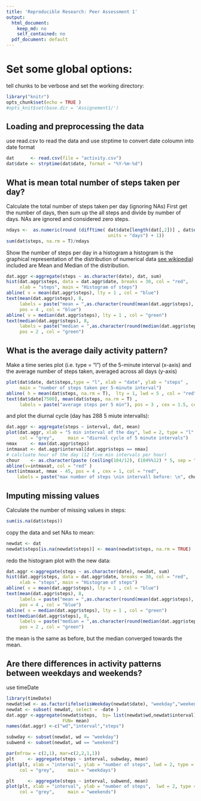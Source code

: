 ```yaml
---
title: 'Reproducible Research: Peer Assessment 1'
output:
  html_document:
    keep_md: no
    self_contained: no
  pdf_document: default
---
```



# Set some global options:

tell chunks to be verbose and set the working directory:
```r
library("knitr")
opts_chunk$set(echo = TRUE )
#opts_knit$set(base.dir = 'Assignement1/')
```

## Loading and preprocessing the data


use read.csv to read the data and use strptime to convert date coloumn into 
date format

```r
dat      <- read.csv(file = "activity.csv")
dat$date <- strptime(dat$date, format = "%Y-%m-%d")
```

## What is mean total number of steps taken per day?

Calculate the total number of steps taken per day (ignoring NAs)
First get the number of days, then sum up the all steps and divide by number 
of days. NAs are ignored and considered zero steps.

```r
ndays <-  as.numeric(round (difftime( dat$date[length(dat[,2])] , dat$date[1], 
                                      units = "days") + 1))
sum(dat$steps, na.rm = T)/ndays 
```

Show the number of steps per day in a histogram 
a histogram is the  graphical 
representation of the distribution of numerical data 
[see wikipedia](https://en.wikipedia.org/wiki/Histogram)) included are Mean and Median of the distribution.

```r
dat.aggr <-aggregate(steps ~ as.character(date), dat, sum)
hist(dat.aggr$steps, data = dat.aggr$date, breaks = 30, col = "red", 
     xlab = "steps", main = "Histogram of steps")
abline( v = mean(dat.aggr$steps), lty = 1 , col = "blue")
text(mean(dat.aggr$steps), 8, 
     labels = paste("mean = ",as.character(round(mean(dat.aggr$steps), 2))), 
     pos = 4 , col = "blue")
abline( v = median(dat.aggr$steps), lty = 1 , col = "green")
text(median(dat.aggr$steps), 8, 
     labels = paste("median = ",as.character(round(median(dat.aggr$steps), 2))), 
     pos = 2 , col = "green")
```


## What is the average daily activity pattern?

Make a time series plot (i.e. type = "l") of the 5-minute interval (x-axis) and the average number of steps taken, averaged across all days (y-axis)
```r
plot(dat$date, dat$steps,type = "l", xlab = "date", ylab = "steps" , 
     main = "number of steps taken per 5-minute interval")
abline( h = mean(dat$steps, na.rm = T),  lty = 1, lwd = 5 , col = "red")
text(dat$date[7500], mean(dat$steps, na.rm = T) , 
     labels = paste("average steps per 5 min"), pos = 3 , cex = 1.5, col = "red" )
```

and plot the diurnal cycle (day has 288 5 miute intervalls):

```r
dat.aggr <- aggregate(steps ~ interval, dat, mean)
plot(dat.aggr, xlab = "5 min interval of the day", lwd = 2, type = "l", 
     col = "grey",     main = "diurnal cycle of 5 minute intervals")
nmax     <- max(dat.aggr$steps)
intmaxat <- dat.aggr$interval[dat.aggr$steps == nmax]
# calcluate hour of the day (12 five min intervals per hour)
chour    <- as.character(paste (ceiling(104/12), (104%%12) * 5, sep = ":"))
abline(v=intmaxat, col = "red" )
text(intmaxat, nmax - 45, pos = 4 , cex = 1, col = "red",
    labels = paste("max number of steps \nin intervall before: \n", chour, "hh:mm") )
```


## Imputing missing values

Calculate the number of missing values in steps: 
```r
sum(is.na(dat$steps))
```
copy the data and set NAs to mean:
```r
newdat <- dat
newdat$steps[is.na(newdat$steps)] <- mean(newdat$steps, na.rm = TRUE)
```

redo the histogram plot with the new data:

```r
dat.aggr <-aggregate(steps ~ as.character(date), newdat, sum)
hist(dat.aggr$steps, data = dat.aggr$date, breaks = 30, col = "red", 
     xlab = "steps", main = "Histogram of steps")
abline( v = mean(dat.aggr$steps), lty = 1 , col = "blue")
text(mean(dat.aggr$steps), 8, 
     labels = paste("mean = ",as.character(round(mean(dat.aggr$steps), 2))), 
     pos = 4 , col = "blue")
abline( v = median(dat.aggr$steps), lty = 1 , col = "green")
text(median(dat.aggr$steps), 8, 
     labels = paste("median = ",as.character(round(median(dat.aggr$steps), 2))), 
     pos = 2 , col = "green")

```


the mean is the same as before, but the median converged towards the mean.

## Are there differences in activity patterns between weekdays and weekends?

use timeDate 
```r
library(timeDate)
newdat$wd <- as.factor(ifelse(isWeekday(newdat$date), "weekday","weekend"))
newdat <- subset( newdat, select = -date )
dat.aggr <-aggregate(newdat$steps,  by= list(newdat$wd,newdat$interval),
                     FUN= mean)
names(dat.aggr) <-c("wd","interval","steps")

subwday <- subset(newdat, wd == "weekday")
subwend <- subset(newdat, wd == "weekend")

par(mfrow = c(2,1), mar=c(2,2,1,1))
plt     <- aggregate(steps ~ interval, subwday, mean)
plot(plt, xlab = "interval", ylab = "number of steps", lwd = 2, type = "l", 
     col = "grey",     main = "weekdays")

plt     <- aggregate(steps ~ interval, subwend, mean)
plot(plt, xlab = "interval", ylab = "number of steps",  lwd = 2, type = "l", 
     col = "grey",     main = "weekends")


```

